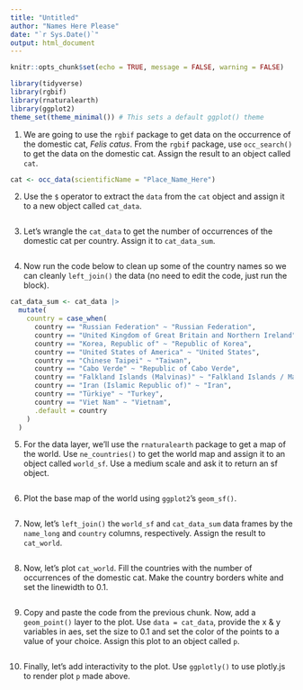 ```yaml
---
title: "Untitled"
author: "Names Here Please"
date: "`r Sys.Date()`"
output: html_document
---
```


```r
knitr::opts_chunk$set(echo = TRUE, message = FALSE, warning = FALSE)

library(tidyverse)
library(rgbif)
library(rnaturalearth)
library(ggplot2)
theme_set(theme_minimal()) # This sets a default ggplot() theme
```

1. We are going to use the `rgbif` package to get data on the occurrence of the domestic cat, *Felis catus*. From the `rgbif` package, use `occ_search()` to get the data on the domestic cat. Assign the result to an object called `cat`. 

```r
cat <- occ_data(scientificName = "Place_Name_Here")
```

2. Use the `$` operator to extract the `data` from the `cat` object and assign it to a new object called `cat_data`. 

```r

```

3. Let's wrangle the `cat_data` to get the number of occurrences of the domestic cat per country. Assign it to `cat_data_sum`. 
```r

```

4. Now run the code below to clean up some of the country names so we can cleanly `left_join()` the data (no need to edit the code, just run the block).

```r
cat_data_sum <- cat_data |>
  mutate(
    country = case_when(
      country == "Russian Federation" ~ "Russian Federation",
      country == "United Kingdom of Great Britain and Northern Ireland" ~ "United Kingdom",
      country == "Korea, Republic of" ~ "Republic of Korea",
      country == "United States of America" ~ "United States",
      country == "Chinese Taipei" ~ "Taiwan",
      country == "Cabo Verde" ~ "Republic of Cabo Verde",
      country == "Falkland Islands (Malvinas)" ~ "Falkland Islands / Malvinas",
      country == "Iran (Islamic Republic of)" ~ "Iran",
      country == "Türkiye" ~ "Turkey",
      country == "Viet Nam" ~ "Vietnam",
      .default = country
    )
  )
```

5. For the data layer, we'll use the `rnaturalearth` package to get a map of the world. Use `ne_countries()` to get the world map and assign it to an object called `world_sf`. Use a medium scale and ask it to return an sf object.

```r

```

6. Plot the base map of the world using `ggplot2`'s `geom_sf()`. 

```r

```

7. Now, let's `left_join()` the `world_sf` and `cat_data_sum` data frames by the `name_long` and `country` columns, respectively. Assign the result to `cat_world`. 

```r

```

8. Now, let's plot `cat_world`. Fill the countries with the number of occurrences of the domestic cat. Make the country borders white and set the linewidth to 0.1.

```r

```

9. Copy and paste the code from the previous chunk. Now, add a `geom_point()` layer to the plot. Use `data = cat_data`, provide the x & y variables in aes, set the size to 0.1 and set the color of the points to a value of your choice. Assign this plot to an object called `p`.

```r

```

10. Finally, let's add interactivity to the plot. Use `ggplotly()` to use plotly.js to render plot `p` made above.

```r

```

